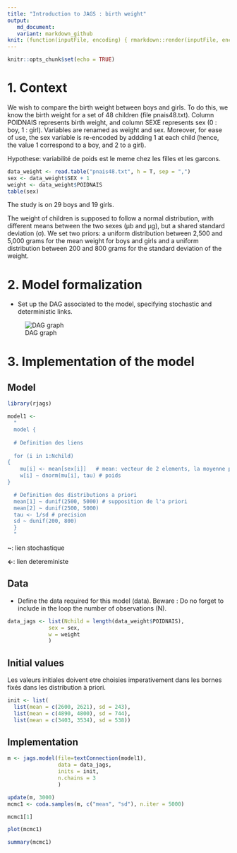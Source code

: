```yaml
---
title: "Introduction to JAGS : birth weight"
output:
   md_document:
   variant: markdown_github
knit: (function(inputFile, encoding) { rmarkdown::render(inputFile, encoding = encoding, output_file = paste0(dirname(inputFile),'/README.md')) })
---
```


```r
knitr::opts_chunk$set(echo = TRUE) 
```

# 1. Context

We wish to compare the birth weight between boys and girls. To do this, we know the birth weight for a set of 48 children (file pnais48.txt). Column POIDNAIS represents birth weight, and column SEXE represents sex (0 : boy, 1 : girl). Variables are renamed as weight and sex. Moreover, for ease of use, the sex variable is re-encoded by addding 1 at each child (hence, the value 1 correspond to a boy, and 2 to a girl).

Hypothese: variabilité de poids est le meme chez les filles et les garcons.

```r
data_weight <- read.table("pnais48.txt", h = T, sep = ",")
sex <- data_weight$SEX + 1
weight <- data_weight$POIDNAIS
table(sex)
```

The study is on 29 boys and 19 girls.

The weight of children is supposed to follow a normal distribution, with different means between the two sexes (µb and µg), but a shared standard deviation (σ). We set two priors: a uniform distribution between 2,500 and 5,000 grams for the mean weight for boys and girls and a uniform distribution between 200 and 800 grams for the standard deviation of the weight.

# 2. Model formalization

* Set up the DAG associated to the model, specifying stochastic and deterministic links.

![DAG graph](./assets/diag.png)

# 3. Implementation of the model

## Model
```r
library(rjags)

model1 <-
  "
  model {
  
  # Definition des liens
  
  for (i in 1:Nchild)
{
    mu[i] <- mean[sex[i]]   # mean: vecteur de 2 elements, la moyenne pour les garcons et la                             moyenne pour les filles
    w[i] ~ dnorm(mu[i], tau) # poids
}

  # Definition des distributions a priori  
  mean[1] ~ dunif(2500, 5000) # supposition de l'a priori
  mean[2] ~ dunif(2500, 5000)
  tau <- 1/sd # precision
  sd ~ dunif(200, 800)
  }
  "
```

**~**: lien stochastique 

**<-**: lien detereministe 

## Data

* Define the data required for this model (data).
Beware : Do no forget to include in the loop the number of observations (N).

```r
data_jags <- list(Nchild = length(data_weight$POIDNAIS),
             sex = sex,
             w = weight
             )
```

## Initial values

Les valeurs initiales doivent etre choisies imperativement dans les bornes fixés dans les distribution à priori.
```r
init <- list(
  list(mean = c(2600, 2621), sd = 243),
  list(mean = c(4890, 4800), sd = 744),
  list(mean = c(3403, 3534), sd = 538))
```

## Implementation

```r
m <- jags.model(file=textConnection(model1),
                data = data_jags,
                inits = init,
                n.chains = 3
                )

update(m, 3000)
mcmc1 <- coda.samples(m, c("mean", "sd"), n.iter = 5000)
```

```r
mcmc1[1]
```

```r
plot(mcmc1)
```

```r
summary(mcmc1)
```

